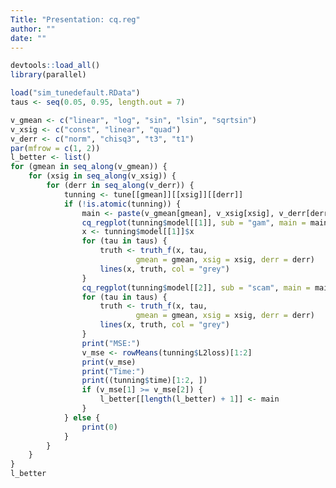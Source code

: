 ```yaml
---
Title: "Presentation: cq.reg"
author: ""
date: ""
---
```


```r
devtools::load_all()
library(parallel)
```

```r
load("sim_tunedefault.RData")
taus <- seq(0.05, 0.95, length.out = 7)
```


```r
v_gmean <- c("linear", "log", "sin", "lsin", "sqrtsin")
v_xsig <- c("const", "linear", "quad")
v_derr <- c("norm", "chisq3", "t3", "t1")
par(mfrow = c(1, 2))
l_better <- list()
for (gmean in seq_along(v_gmean)) {
    for (xsig in seq_along(v_xsig)) {
        for (derr in seq_along(v_derr)) {
            tunning <- tune[[gmean]][[xsig]][[derr]]
            if (!is.atomic(tunning)) {
                main <- paste(v_gmean[gmean], v_xsig[xsig], v_derr[derr])
                cq_regplot(tunning$model[[1]], sub = "gam", main = main)
                x <- tunning$model[[1]]$x
                for (tau in taus) {
                    truth <- truth_f(x, tau,
                            gmean = gmean, xsig = xsig, derr = derr)
                    lines(x, truth, col = "grey")
                }
                cq_regplot(tunning$model[[2]], sub = "scam", main = main)
                for (tau in taus) {
                    truth <- truth_f(x, tau,
                            gmean = gmean, xsig = xsig, derr = derr)
                    lines(x, truth, col = "grey")
                }
                print("MSE:")
                v_mse <- rowMeans(tunning$L2loss)[1:2]
                print(v_mse)
                print("Time:")
                print((tunning$time)[1:2, ])
                if (v_mse[1] >= v_mse[2]) {
                    l_better[[length(l_better) + 1]] <- main
                }
            } else {
                print(0)
            }
        }
    }
}
l_better
```



